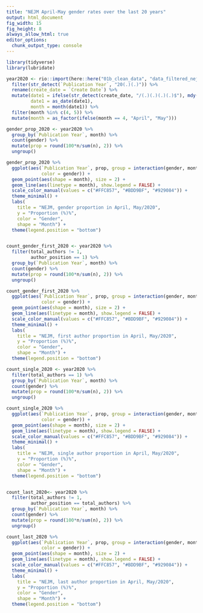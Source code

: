 ```yaml
---
title: "NEJM April-May gender rates over the last 20 years"
output: html_document
fig_width: 15
fig_height: 8 
always_allow_html: true
editor_options: 
  chunk_output_type: console
---
```

```r
library(tidyverse)
library(lubridate)

year2020 <- rio::import(here::here("01b_clean_data", "data_filtered_nejm.Rda")) %>% 
  filter(str_detect(`Publication Year`, "20(.)(.)")) %>% 
  rename(create_date = `Create Date`) %>% 
  mutate(date1 = ifelse(str_detect(create_date, "/(.)(.)(.)(.)$"), mdy(create_date), ymd(create_date)),
         date1 = as_date(date1),
         month = month(date1)) %>% 
  filter(month %in% c(4, 5)) %>% 
  mutate(month = as_factor(ifelse(month == 4, "April", "May")))

gender_prop_2020 <- year2020 %>% 
  group_by(`Publication Year`, month) %>% 
  count(gender) %>% 
  mutate(prop = round(100*n/sum(n), 2)) %>% 
  ungroup()

gender_prop_2020 %>% 
  ggplot(aes(`Publication Year`, prop, group = interaction(gender, month),
             color = gender)) +
  geom_point(aes(shape = month), size = 2) + 
  geom_line(aes(linetype = month), show.legend = FALSE) +
  scale_color_manual(values = c("#FFC857", "#BDD9BF", "#929084")) +
  theme_minimal() +
  labs(
    title = "NEJM, gender proportion in April, May/2020",
    y = "Proportion (%)%",
    color = "Gender",
    shape = "Month") +
  theme(legend.position = "bottom")


count_gender_first_2020 <- year2020 %>% 
  filter(total_authors != 1,
         author_position == 1) %>% 
  group_by(`Publication Year`, month) %>% 
  count(gender) %>% 
  mutate(prop = round(100*n/sum(n), 2)) %>% 
  ungroup()

count_gender_first_2020 %>% 
  ggplot(aes(`Publication Year`, prop, group = interaction(gender, month),
             color = gender)) +
  geom_point(aes(shape = month), size = 2) + 
  geom_line(aes(linetype = month), show.legend = FALSE) +
  scale_color_manual(values = c("#FFC857", "#BDD9BF", "#929084")) +
  theme_minimal() +
  labs(
    title = "NEJM, first author proportion in April, May/2020",
    y = "Proportion (%)%",
    color = "Gender",
    shape = "Month") +
  theme(legend.position = "bottom")

count_single_2020 <- year2020 %>% 
  filter(total_authors == 1) %>% 
  group_by(`Publication Year`, month) %>% 
  count(gender) %>% 
  mutate(prop = round(100*n/sum(n), 2)) %>% 
  ungroup()

count_single_2020 %>% 
  ggplot(aes(`Publication Year`, prop, group = interaction(gender, month),
             color = gender)) +
  geom_point(aes(shape = month), size = 2) + 
  geom_line(aes(linetype = month), show.legend = FALSE) +
  scale_color_manual(values = c("#FFC857", "#BDD9BF", "#929084")) +
  theme_minimal() +
  labs(
    title = "NEJM, single author proportion in April, May/2020",
    y = "Proportion (%)%",
    color = "Gender",
    shape = "Month") +
  theme(legend.position = "bottom")


count_last_2020<- year2020 %>% 
  filter(total_authors != 1,
         author_position == total_authors) %>%
  group_by(`Publication Year`, month) %>% 
  count(gender) %>% 
  mutate(prop = round(100*n/sum(n), 2)) %>% 
  ungroup()

count_last_2020 %>% 
  ggplot(aes(`Publication Year`, prop, group = interaction(gender, month),
             color = gender)) +
  geom_point(aes(shape = month), size = 2) + 
  geom_line(aes(linetype = month), show.legend = FALSE) +
  scale_color_manual(values = c("#FFC857", "#BDD9BF", "#929084")) +
  theme_minimal() +
  labs(
    title = "NEJM, last author proportion in April, May/2020",
    y = "Proportion (%)%",
    color = "Gender",
    shape = "Month") +
  theme(legend.position = "bottom")
```

